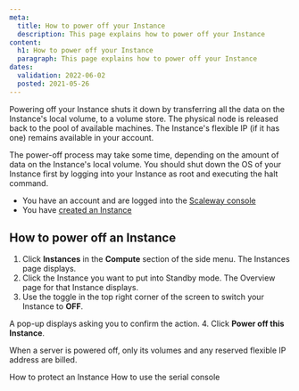 ```yaml
---
meta:
  title: How to power off your Instance
  description: This page explains how to power off your Instance
content:
  h1: How to power off your Instance
  paragraph: This page explains how to power off your Instance
dates:
  validation: 2022-06-02
  posted: 2021-05-26 
---
```


Powering off your Instance shuts it down by transferring all the data on the Instance's local volume, to a volume store. The physical node is released back to the pool of available machines. The Instance's flexible IP (if it has one) remains available in your account. 


<Message type="note">

  The power-off process may take some time, depending on the amount of data on the Instance's local volume. You should shut down the OS of your Instance first by logging into your Instance as root and executing the halt command.

</Message>

<Message type="requirement">

  - You have an account and are logged into the [Scaleway console](https://console.scaleway.com)
  - You have [created an Instance](/compute/instances/how-to/create-an-instance)

</Message>

## How to power off an Instance

1. Click **Instances** in the **Compute** section of the side menu. The Instances page displays.
2. Click the Instance you want to put into Standby mode. The Overview page for that Instance displays.
3. Use the toggle <Icon name="toggle" /> in the top right corner of the screen to switch your Instance to **OFF**.

  <Lightbox src="scaleway-power-off.webp" alt="" />

  A pop-up displays asking you to confirm the action.
4. Click **Power off this Instance**.

<Message type="important">

  When a server is powered off, only its volumes and any reserved flexible IP address are billed.

</Message>

<Navigation title="See Also">
  <PreviousButton to="/compute/instances/how-to/use-protected-instance/">How to protect an Instance</PreviousButton>
  <NextButton to="/compute/instances/how-to/use-serial-console/">How to use the serial console</NextButton>
</Navigation>
